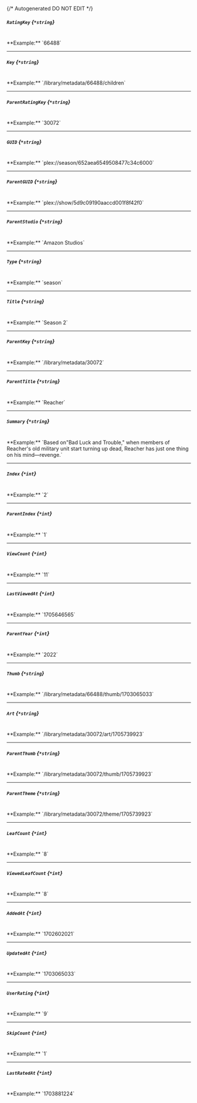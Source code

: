 {/* Autogenerated DO NOT EDIT  */}
##### `RatingKey` *{`*string`}*
<br/>
**Example:** `66488`

---
##### `Key` *{`*string`}*
<br/>
**Example:** `/library/metadata/66488/children`

---
##### `ParentRatingKey` *{`*string`}*
<br/>
**Example:** `30072`

---
##### `GUID` *{`*string`}*
<br/>
**Example:** `plex://season/652aea6549508477c34c6000`

---
##### `ParentGUID` *{`*string`}*
<br/>
**Example:** `plex://show/5d9c09190aaccd001f8f42f0`

---
##### `ParentStudio` *{`*string`}*
<br/>
**Example:** `Amazon Studios`

---
##### `Type` *{`*string`}*
<br/>
**Example:** `season`

---
##### `Title` *{`*string`}*
<br/>
**Example:** `Season 2`

---
##### `ParentKey` *{`*string`}*
<br/>
**Example:** `/library/metadata/30072`

---
##### `ParentTitle` *{`*string`}*
<br/>
**Example:** `Reacher`

---
##### `Summary` *{`*string`}*
<br/>
**Example:** `Based on"Bad Luck and Trouble," when members of Reacher's old military unit start turning up dead, Reacher has just one thing on his mind—revenge.`

---
##### `Index` *{`*int`}*
<br/>
**Example:** `2`

---
##### `ParentIndex` *{`*int`}*
<br/>
**Example:** `1`

---
##### `ViewCount` *{`*int`}*
<br/>
**Example:** `11`

---
##### `LastViewedAt` *{`*int`}*
<br/>
**Example:** `1705646565`

---
##### `ParentYear` *{`*int`}*
<br/>
**Example:** `2022`

---
##### `Thumb` *{`*string`}*
<br/>
**Example:** `/library/metadata/66488/thumb/1703065033`

---
##### `Art` *{`*string`}*
<br/>
**Example:** `/library/metadata/30072/art/1705739923`

---
##### `ParentThumb` *{`*string`}*
<br/>
**Example:** `/library/metadata/30072/thumb/1705739923`

---
##### `ParentTheme` *{`*string`}*
<br/>
**Example:** `/library/metadata/30072/theme/1705739923`

---
##### `LeafCount` *{`*int`}*
<br/>
**Example:** `8`

---
##### `ViewedLeafCount` *{`*int`}*
<br/>
**Example:** `8`

---
##### `AddedAt` *{`*int`}*
<br/>
**Example:** `1702602021`

---
##### `UpdatedAt` *{`*int`}*
<br/>
**Example:** `1703065033`

---
##### `UserRating` *{`*int`}*
<br/>
**Example:** `9`

---
##### `SkipCount` *{`*int`}*
<br/>
**Example:** `1`

---
##### `LastRatedAt` *{`*int`}*
<br/>
**Example:** `1703881224`


